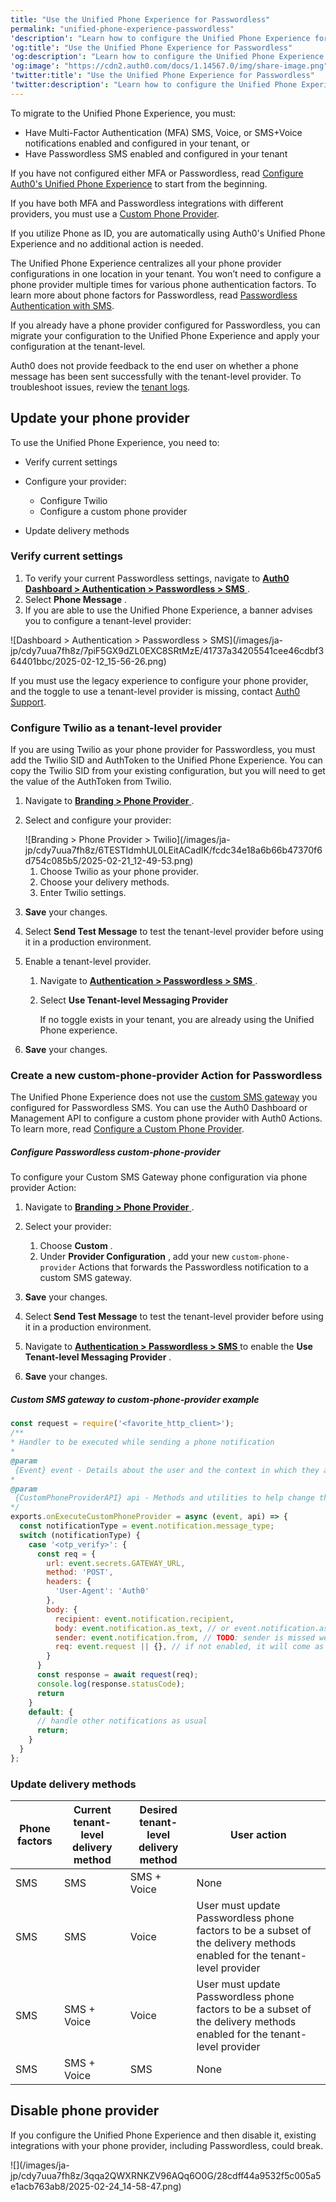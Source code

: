 ```yaml
---
title: "Use the Unified Phone Experience for Passwordless"
permalink: "unified-phone-experience-passwordless"
'description': "Learn how to configure the Unified Phone Experience for Passwordless authentication."
'og:title': "Use the Unified Phone Experience for Passwordless"
'og:description': "Learn how to configure the Unified Phone Experience for Passwordless authentication."
'og:image': "https://cdn2.auth0.com/docs/1.14567.0/img/share-image.png"
'twitter:title': "Use the Unified Phone Experience for Passwordless"
'twitter:description': "Learn how to configure the Unified Phone Experience for Passwordless authentication."
---
```


<Card title="Before you start">

To migrate to the Unified Phone Experience, you must:

* Have Multi-Factor Authentication (MFA) SMS, Voice, or SMS+Voice notifications enabled and configured in your tenant, or
* Have Passwordless SMS enabled and configured in your tenant

If you have not configured either MFA or Passwordless, read [Configure Auth0's Unified Phone Experience](/ja-jp/customize/phone-messages/unified-phone/configure-unified-phone) to start from the beginning.

If you have both MFA and Passwordless integrations with different providers, you must use a [Custom Phone Provider](/ja-jp/customize/phone-messages/configure-phone-messaging-providers/configure-a-custom-phone-provider).

If you utilize Phone as ID, you are automatically using Auth0's Unified Phone Experience and no additional action is needed.

</Card>

The Unified Phone Experience centralizes all your phone provider configurations in one location in your tenant. You won’t need to configure a phone provider multiple times for various phone authentication factors. To learn more about phone factors for <Tooltip data-tooltip-id="react-containers-DefinitionTooltip-0" href="/ja-jp/glossary?term=passwordless" tip="パスワードレス: 最初の要素としてパスワードに依存しない認証の形式。" cta="用語集の表示">Passwordless</Tooltip>, read [Passwordless Authentication with SMS](/ja-jp/authenticate/passwordless/authentication-methods/sms-otp).

If you already have a phone provider configured for Passwordless, you can migrate your configuration to the Unified Phone Experience and apply your configuration at the tenant-level.

<Callout icon="file-lines" color="#0EA5E9" iconType="regular">

Auth0 does not provide feedback to the end user on whether a phone message has been sent successfully with the tenant-level provider. To troubleshoot issues, review the [tenant logs](/ja-jp/deploy-monitor/logs).

</Callout>

## Update your phone provider

To use the Unified Phone Experience, you need to:

* Verify current settings
* Configure your provider:

  + Configure Twilio
  + Configure a custom phone provider
* Update delivery methods

### Verify current settings

1. To verify your current Passwordless settings, navigate to [**Auth0 Dashboard > Authentication > Passwordless > SMS** ](https://manage.auth0.com/#/connections/passwordless).
2. Select **Phone Message** .
3. If you are able to use the Unified Phone Experience, a banner advises you to configure a tenant-level provider:

<Frame>![Dashboard > Authentication > Passwordless > SMS](/images/ja-jp/cdy7uua7fh8z/7piF5GX9dZL0EXC8SRtMzE/41737a34205541cee46cdbf364401bbc/2025-02-12_15-56-26.png)</Frame>

<Callout icon="file-lines" color="#0EA5E9" iconType="regular">

If you must use the legacy experience to configure your phone provider, and the toggle to use a tenant-level provider is missing, contact [Auth0 Support](https://auth0.com/docs/troubleshoot/customer-support).

</Callout>

### Configure Twilio as a tenant-level provider

If you are using Twilio as your phone provider for Passwordless, you must add the Twilio SID and AuthToken to the Unified Phone Experience. You can copy the Twilio SID from your existing configuration, but you will need to get the value of the AuthToken from Twilio.

1. Navigate to [**Branding > Phone Provider** ](https://manage.auth0.com/#/phone/templates/phone/provider).
2. Select and configure your provider:

   <Frame>![Branding > Phone Provider > Twilio](/images/ja-jp/cdy7uua7fh8z/6TESTIdmhUL0LEitACadIK/fcdc34e18a6b66b47370f6d754c085b5/2025-02-21_12-49-53.png)</Frame>

   1. Choose Twilio as your phone provider.
   2. Choose your delivery methods.
   3. Enter Twilio settings.
3. **Save** your changes.
4. Select **Send Test Message** to test the tenant-level provider before using it in a production environment.
5. Enable a tenant-level provider.

   1. Navigate to [**Authentication > Passwordless > SMS** ](https://manage.auth0.com/#/connections/passwordless).
   2. Select **Use Tenant-level Messaging Provider**

      <Warning>

      If no toggle exists in your tenant, you are already using the Unified Phone experience.

      </Warning>

6. **Save** your changes.

### Create a new custom-phone-provider Action for Passwordless

The Unified Phone Experience does not use the [custom SMS gateway](/ja-jp/authenticate/passwordless/authentication-methods/use-sms-gateway-passwordless) you configured for Passwordless SMS. You can use the <Tooltip data-tooltip-id="react-containers-DefinitionTooltip-0" href="/ja-jp/glossary?term=auth0-dashboard" tip="Auth0 Dashboard: サービスを構成するためのAuth0の主製品。" cta="用語集の表示">Auth0 Dashboard</Tooltip> or <Tooltip data-tooltip-id="react-containers-DefinitionTooltip-0" href="/ja-jp/glossary?term=management-api" tip="Management API: 顧客が管理タスクを実行できるようにするための製品。" cta="用語集の表示">Management API</Tooltip> to configure a custom phone provider with Auth0 Actions. To learn more, read [Configure a Custom Phone Provider](/ja-jp/customize/phone-messages/configure-phone-messaging-providers/configure-a-custom-phone-provider).

##### Configure Passwordless custom-phone-provider

To configure your Custom SMS Gateway phone configuration via phone provider Action:

1. Navigate to [**Branding > Phone Provider** ](https://manage.auth0.com/#/phone/templates/phone/provider).
2. Select your provider:

   1. Choose **Custom** .
   2. Under **Provider Configuration** , add your new `custom-phone-provider` Actions that forwards the Passwordless notification to a custom SMS gateway.
3. **Save** your changes.
4. Select **Send Test Message** to test the tenant-level provider before using it in a production environment.
5. Navigate to [**Authentication > Passwordless > SMS** ](https://manage.auth0.com/#/connections/passwordless) to enable the **Use Tenant-level Messaging Provider** .
6. **Save** your changes.

##### Custom SMS gateway to custom-phone-provider example

```javascript lines
const request = require('<favorite_http_client>');
/**
* Handler to be executed while sending a phone notification
* 
@param
 {Event} event - Details about the user and the context in which they are logging in.
* 
@param
 {CustomPhoneProviderAPI} api - Methods and utilities to help change the behavior of sending a phone notification.
*/
exports.onExecuteCustomPhoneProvider = async (event, api) => {
  const notificationType = event.notification.message_type;
  switch (notificationType) {
    case '<otp_verify>': {
      const req = {
        url: event.secrets.GATEWAY_URL,
        method: 'POST',
        headers: {
          'User-Agent': 'Auth0'
        },
        body: {
          recipient: event.notification.recipient,
          body: event.notification.as_text, // or event.notification.as_voice
          sender: event.notification.from, // TODO: sender is missed we need to check if we want to add it.
          req: event.request || {}, // if not enabled, it will come as undefined
        }
      }
      const response = await request(req);
      console.log(response.statusCode);
      return
    }
    default: {
      // handle other notifications as usual
      return;
    }
  }
};
```

### Update delivery methods

<table class="table"><thead>
<tr>
<th><b>Phone factors</b></th>
<th><b>Current tenant-level delivery method</b></th>
<th><b>Desired tenant-level delivery method</b></th>
<th><b>User action</b></th>
</tr>
</thead>
<tbody>
<tr>
<td>SMS</td>
<td>SMS</td>
<td>SMS + Voice</td>
<td>None</td>
</tr>
<tr>
<td>SMS</td>
<td>SMS</td>
<td>Voice</td>
<td>User must update Passwordless phone factors to be a subset of the delivery methods enabled for the tenant-level provider</td>
</tr>
<tr>
<td>SMS</td>
<td>SMS + Voice</td>
<td>Voice</td>
<td>User must update Passwordless phone factors to be a subset of the delivery methods enabled for the tenant-level provider</td>
</tr>
<tr>
<td>SMS</td>
<td>SMS + Voice</td>
<td>SMS</td>
<td>None</td>
</tr>
</tbody>
</table>

## Disable phone provider

If you configure the Unified Phone Experience and then disable it, existing integrations with your phone provider, including Passwordless, could break.

<Frame>![](/images/ja-jp/cdy7uua7fh8z/3qqa2QWXRNKZV96AQq6O0G/28cdff44a9532f5c005a5e1acb763ab8/2025-02-24_14-58-47.png)</Frame>

